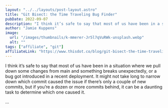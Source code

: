 ```yaml
---
layout: "../../layouts/post-layout.astro"
title: "Git Bisect: the Time Traveling Bug Finder"
pubDate: 2022-09-07
description: "I think it’s safe to say that most of us have been in a situation where we pull down some changes from main and something breaks unexpectedly, or a bug got introduced in a recent deployment. It might not take long to narrow down which commit caused the issue if there’s only a couple of new commits, but if you’re a dozen or more commits behind, it can be a daunting task to determine which one caused it."
author: "Jamie Kuppens"
image:
  url: "/images/thumbnails/k-mmerer-Jr5l7qVuRWk-unsplash.webp"
  alt: ""
tags: ["affiliate", "git"]
affiliateLink: "https://www.thisdot.co/blog/git-bisect-the-time-traveling-bug-finder"
---
```


I think it’s safe to say that most of us have been in a situation where we pull
down some changes from main and something breaks unexpectedly, or a bug got
introduced in a recent deployment. It might not take long to narrow down which
commit caused the issue if there’s only a couple of new commits, but if you’re a
dozen or more commits behind, it can be a daunting task to determine which one
caused it.

...
